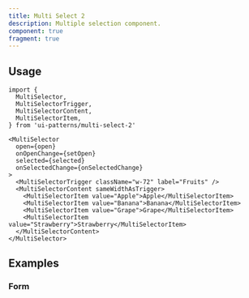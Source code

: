 ```yaml
---
title: Multi Select 2
description: Multiple selection component.
component: true
fragment: true
---
```


<ComponentPreview name="multi-select-2-demo" description="" peekCode wide />

## Usage

```tsx
import {
  MultiSelector,
  MultiSelectorTrigger,
  MultiSelectorContent,
  MultiSelectorItem,
} from 'ui-patterns/multi-select-2'
```

```tsx
<MultiSelector
  open={open}
  onOpenChange={setOpen}
  selected={selected}
  onSelectedChange={onSelectedChange}
>
  <MultiSelectorTrigger className="w-72" label="Fruits" />
  <MultiSelectorContent sameWidthAsTrigger>
    <MultiSelectorItem value="Apple">Apple</MultiSelectorItem>
    <MultiSelectorItem value="Banana">Banana</MultiSelectorItem>
    <MultiSelectorItem value="Grape">Grape</MultiSelectorItem>
    <MultiSelectorItem value="Strawberry">Strawberry</MultiSelectorItem>
  </MultiSelectorContent>
</MultiSelector>
```

## Examples

### Form

<ComponentPreview name="multi-select-form" />
